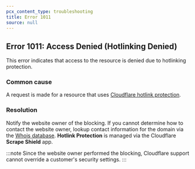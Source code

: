 ```yaml
---
pcx_content_type: troubleshooting
title: Error 1011
source: null
---
```


## Error 1011: Access Denied (Hotlinking Denied)

This error indicates that access to the resource is denied due to hotlinking protection.

### Common cause

A request is made for a resource that uses [Cloudflare hotlink protection](/waf/tools/scrape-shield/hotlink-protection/).

### Resolution

Notify the website owner of the blocking. If you cannot determine how to contact the website owner, lookup contact information for the domain via the [Whois database](https://lookup.icann.org/). **Hotlink Protection** is managed via the Cloudflare **Scrape Shield** app.

:::note
Since the website owner performed the blocking, Cloudflare support cannot override a customer's security settings.
:::
